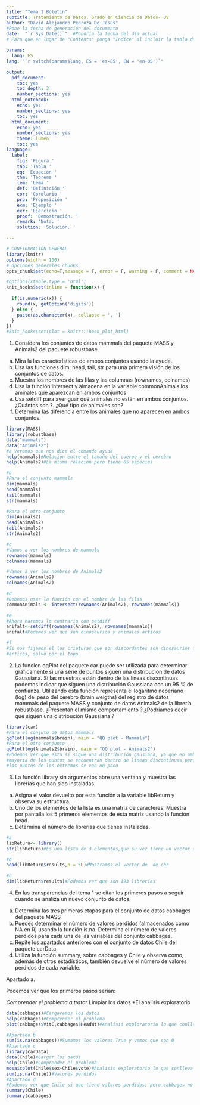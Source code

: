 ```yaml
---
title: "Tema 1 Boletin"
subtitle: Tratamiento de Datos. Grado en Ciencia de Datos- UV
author: "David Alejandro Pedroza De Jesús"
#Pone la fecha de generación del documento
date:  "`r Sys.Date()`"  #Pondría la fecha del día actual
# Para que en lugar de "Contents" ponga "Indice" al incluir la tabla de contenido

params:
  lang: ES
lang: "`r switch(params$lang, ES = 'es-ES', EN = 'en-US')`"

output:
  pdf_document:
    toc: yes
    toc_depth: 3
    number_sections: yes
  html_notebook:
    echo: yes
    number_sections: yes
    toc: yes
  html_document:
    echo: yes
    number_sections: yes
    theme: lumen
    toc: yes
language:
  label:
    fig: 'Figura '
    tab: 'Tabla '
    eq: 'Ecuación '
    thm: 'Teorema '
    lem: 'Lema '
    def: 'Definición '
    cor: 'Corolario '
    prp: 'Proposición '
    exm: 'Ejemplo '
    exr: 'Ejercicio '
    proof: 'Demostración. '
    remark: 'Nota: '
    solution: 'Solución. '

---
```



```r

# CONFIGURACIÓN GENERAL
library(knitr)
options(width = 100)
# Opciones generales chunks
opts_chunk$set(echo=T,message = F, error = F, warning = F, comment = NA, fig.align = 'center', dpi = 100, tidy = F, cache.path = '.cache/', fig.path = './figure/')

#options(xtable.type = 'html')
knit_hooks$set(inline = function(x) {
  
  if(is.numeric(x)) {
    round(x, getOption('digits'))
  } else {
    paste(as.character(x), collapse = ', ')
  }
})
#knit_hooks$set(plot = knitr:::hook_plot_html)
```

1. Considera los conjuntos de datos mammals del paquete MASS y Animals2 del paquete robustbase.

a. Mira la las características de ambos conjuntos usando la ayuda.
b. Usa las funciones dim, head, tail, str para una primera visión de los conjuntos de datos.
c. Muestra los nombres de las filas y las columnas (rownames, colnames)
d. Usa la función intersect y almacena en la variable commonAnimals los aminales que aparezcan
en ambos conjuntos
e. Usa setdiff para averiguar qué animales no están en ambos conjuntos. ¿Cuántos son ?. ¿Qué tipo
de animales son?
f. Determina las diferencia entre los animales que no aparecen en ambos conjuntos.

```r
library(MASS)
library(robustbase)
data("mammals")
data("Animals2")
#a Veremos que nos dice el comando ayuda
help(mammals)#Relacion entre el tamaño del cuerpo y el cerebro
help(Animals2)#La misma relacion pero tiene 65 especies

#b
#Para el conjunto mammals
dim(mammals)
head(mammals)
tail(mammals)
str(mammals)

#Para el otro conjunto
dim(Animals2)
head(Animals2)
tail(Animals2)
str(Animals2)

#c
#Vamos a ver los nombres de mammals
rownames(mammals)
colnames(mammals)

#Vamos a ver los nombres de Animals2
rownames(Animals2)
colnames(Animals2)

#d
#Debemos usar la función con el nombre de las filas
commonAnimals <- intersect(rownames(Animals2), rownames(mammals))

#e
#Ahora haremos lo contrario con setdiff
anifalt<-setdiff(rownames(Animals2), rownames(mammals))
anifalt#Podemos ver que son dinosaurios y animales articos

#f
#Si nos fijamos el las criaturas que son discordantes son dinosaurios o animales
#articos, salvo por el topo.


```

2. La funcion qqPlot del paquete car puede ser utilizada para determinar gráficamente si una serie
de puntos siguen una distribución de datos Gaussiana. Si las muestras están dentro de las líneas
discontinuas podemos indicar que siguen una distribución Gaussiana con un 95 % de confianza.
Utilizando esta función representa el logaritmo neperiano (log) del peso del cerebro (brain weigths)
del registro de datos mammals del paquete MASS y conjunto de datos Animals2 de la librería
robustbase. ¿Presentan el mismo comportamiento ?.¿Podríamos decir que siguen una distribución
Gaussiana ?

```r
library(car)
#Para el conjuto de datos mammals
qqPlot(log(mammals$brain), main = "QQ plot - Mammals")
#Para el otro conjunto
qqPlot(log(Animals2$brain), main = "QQ plot - Animals2")
#Podemos ver que esta si sigue una distribución gausiana, ya que en ambos la 
#mayoria de los puntos se encuentran dentro de lineas discontinuas,pero algunos 
#los puntos de los extremos se van un poco

```
3. La función library sin argumentos abre una ventana y muestra las librerías que han sido instaladas.
a. Asigna el valor devuelto por esta función a la variable libReturn y observa su estructura.
b. Uno de los elementos de la lista es una matriz de caracteres. Muestra por pantalla los 5 primeros
elementos de esta matriz usando la función head.
c. Determina el número de librerías que tienes instaladas.

```r
#a
libReturn<- library()
str(libReturn)#Es una lista de 3 elementos,que su vez tiene un vector de caracteres

#b
head(libReturn$results,n = 5L)#Mostramos el vector de  de chr

#c
dim(libReturn$results)#Podemos ver que son 193 librerías

```
4. En las transparencias del tema 1 se citan los primeros pasos a seguir cuando se analiza un nuevo
conjunto de datos.
a. Determina las tres primeras etapas para el conjunto de datos cabbages del paquete MASS
b. Puedes determinar el número de valores perdidos (almacenados como NA en R) usando la función
is.na. Determina el número de valores perdidos para cada una de las variables del conjunto
cabbages.
c. Repite los apartados anteriores con el conjunto de datos Chile del paquete carData.
d. Utiliza la función summary, sobre cabbages y Chile y observa como, además de otros
estadísticos, también devuelve el número de valores perdidos de cada variable.

Apartado a.

Podemos ver que los primeros pasos serian:

*Comprender el problema a tratar 
*Limpiar los datos 
*El analisis exploratorio

```r
data(cabbages)#Cargaremos los datos
help(cabbages)#Comprender el problema
plot(cabbages$VitC,cabbages$HeadWt)#Analisis exploratorio lo que conlleva hacer un gráfico

#Apartado b
sum(is.na(cabbages))#Sumamos los valores True y vemos que son 0
#Apartado c
library(carData)
data(Chile)#Cargar los datos
help(Chile)#Comprender el problema
mosaicplot(Chile$sex~Chile$vote)#Analisis exploratorio lo que conlleva hacer un gráfico.
sum(is.na(Chile))#Valores perdidos
#Apartado d
#Podemos ver que Chile si que tiene valores perdidos, pero cabbages no
summary(Chile)
summary(cabbages)




```

